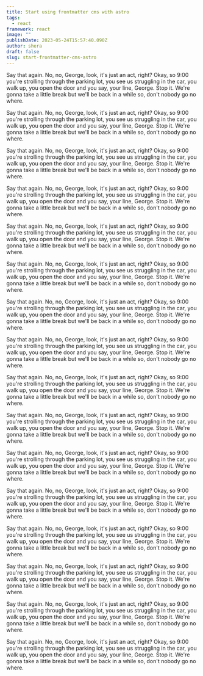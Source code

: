 ```yaml
---
title: Start using frontmatter cms with astro
tags:
  - react
framework: react
image: ""
publishDate: 2023-05-24T15:57:40.090Z
author: shera
draft: false
slug: start-frontmatter-cms-astro
---
```


Say that again. No, no, George, look, it's just an act, right? Okay, so 9:00 you're strolling through the parking lot, you see us struggling in the car, you walk up, you open the door and you say, your line, George. Stop it. We're gonna take a little break but we'll be back in a while so, don't nobody go no where.

Say that again. No, no, George, look, it's just an act, right? Okay, so 9:00 you're strolling through the parking lot, you see us struggling in the car, you walk up, you open the door and you say, your line, George. Stop it. We're gonna take a little break but we'll be back in a while so, don't nobody go no where.

Say that again. No, no, George, look, it's just an act, right? Okay, so 9:00 you're strolling through the parking lot, you see us struggling in the car, you walk up, you open the door and you say, your line, George. Stop it. We're gonna take a little break but we'll be back in a while so, don't nobody go no where.

Say that again. No, no, George, look, it's just an act, right? Okay, so 9:00 you're strolling through the parking lot, you see us struggling in the car, you walk up, you open the door and you say, your line, George. Stop it. We're gonna take a little break but we'll be back in a while so, don't nobody go no where.

Say that again. No, no, George, look, it's just an act, right? Okay, so 9:00 you're strolling through the parking lot, you see us struggling in the car, you walk up, you open the door and you say, your line, George. Stop it. We're gonna take a little break but we'll be back in a while so, don't nobody go no where.

Say that again. No, no, George, look, it's just an act, right? Okay, so 9:00 you're strolling through the parking lot, you see us struggling in the car, you walk up, you open the door and you say, your line, George. Stop it. We're gonna take a little break but we'll be back in a while so, don't nobody go no where.

Say that again. No, no, George, look, it's just an act, right? Okay, so 9:00 you're strolling through the parking lot, you see us struggling in the car, you walk up, you open the door and you say, your line, George. Stop it. We're gonna take a little break but we'll be back in a while so, don't nobody go no where.

Say that again. No, no, George, look, it's just an act, right? Okay, so 9:00 you're strolling through the parking lot, you see us struggling in the car, you walk up, you open the door and you say, your line, George. Stop it. We're gonna take a little break but we'll be back in a while so, don't nobody go no where.

Say that again. No, no, George, look, it's just an act, right? Okay, so 9:00 you're strolling through the parking lot, you see us struggling in the car, you walk up, you open the door and you say, your line, George. Stop it. We're gonna take a little break but we'll be back in a while so, don't nobody go no where.

Say that again. No, no, George, look, it's just an act, right? Okay, so 9:00 you're strolling through the parking lot, you see us struggling in the car, you walk up, you open the door and you say, your line, George. Stop it. We're gonna take a little break but we'll be back in a while so, don't nobody go no where.

Say that again. No, no, George, look, it's just an act, right? Okay, so 9:00 you're strolling through the parking lot, you see us struggling in the car, you walk up, you open the door and you say, your line, George. Stop it. We're gonna take a little break but we'll be back in a while so, don't nobody go no where.

Say that again. No, no, George, look, it's just an act, right? Okay, so 9:00 you're strolling through the parking lot, you see us struggling in the car, you walk up, you open the door and you say, your line, George. Stop it. We're gonna take a little break but we'll be back in a while so, don't nobody go no where.

Say that again. No, no, George, look, it's just an act, right? Okay, so 9:00 you're strolling through the parking lot, you see us struggling in the car, you walk up, you open the door and you say, your line, George. Stop it. We're gonna take a little break but we'll be back in a while so, don't nobody go no where.

Say that again. No, no, George, look, it's just an act, right? Okay, so 9:00 you're strolling through the parking lot, you see us struggling in the car, you walk up, you open the door and you say, your line, George. Stop it. We're gonna take a little break but we'll be back in a while so, don't nobody go no where.

Say that again. No, no, George, look, it's just an act, right? Okay, so 9:00 you're strolling through the parking lot, you see us struggling in the car, you walk up, you open the door and you say, your line, George. Stop it. We're gonna take a little break but we'll be back in a while so, don't nobody go no where.

Say that again. No, no, George, look, it's just an act, right? Okay, so 9:00 you're strolling through the parking lot, you see us struggling in the car, you walk up, you open the door and you say, your line, George. Stop it. We're gonna take a little break but we'll be back in a while so, don't nobody go no where.
